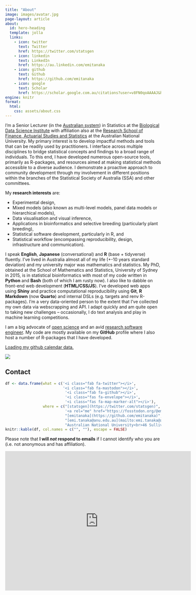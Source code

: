 ```yaml
---
title: "About"
image: images/avatar.jpg
page-layout: article
about:
  id: hero-heading
  template: jolla
  links:
    - icon: twitter
      text: Twitter
      href: https://twitter.com/statsgen
    - icon: linkedin
      text: LinkedIn
      href: https://au.linkedin.com/emitanaka
    - icon: github
      text: Github
      href: https://github.com/emitanaka
    - icon: google
      text: Scholar
      href: https://scholar.google.com.au/citations?user=v8FN0qoAAAAJ&hl=en
engine: knitr
format:
  html:
    css: assets/about.css
---
```




:::{#hero-heading}

:::


I'm a Senior Lecturer (in the [Australian system](https://emitanaka.org/posts/2022-06-30-academic-ranks/)) in Statistics at the [Biological Data Science Institute](https://bdsi.anu.edu.au/) with affiliation also at the [Research School of Finance, Actuarial Studies and Statistics](https://rsfas.anu.edu.au/) at the Australian National University. My primary interest is to develop impactful methods and tools that can be readily used by practitioners. I interface across multiple disciplines to bridge statistical concepts and findings to a broad range of individuals. To this end, I have developed numerous open-source tools, primarily as R-packages, and resources aimed at making statistical methods accessible to a diverse audience. I demonstrate a proactive approach to community development through my involvement in different positions within the branches of the Statistical Society of Australia (SSA) and other committees. 


My **research interests** are:

* [Experimental design]{.highlight-color},
* [Mixed models]{.highlight-color} (also known as multi-level models, panel data models or hierarchical models),
* [Data visualisation]{.highlight-color} and [visual inference]{.highlight-color},
* Applications in [bioinformatics]{.highlight-color} and [selective breeding]{.highlight-color} (particularly plant breeding),
* [Statistical software development]{.highlight-color}, particularly in R, and
* [Statistical workflow]{.highlight-color} (encompassing reproducibility, design, infrastructure and communication).

I speak **English**, **Japanese** (conversational) and **R** (base + tidyverse) fluently. I've lived in Australia almost all of my life (+-10 years standard deviation) and my university major was mathematics and statistics. My PhD, obtained at the School of Mathematics and Statistics, University of Sydney in 2015, is in statistical bioinformatics with most of my code written in **Python** and **Bash** (both of which I am rusty now). I also like to dabble on front-end web development (**HTML/CSS/JS**). I've developed web apps using **Shiny** and practice computational reproducibility using **Git**, **R Markdown** (now **Quarto**) and internal DSLs (e.g. targets and renv R-packages). I'm a very data-oriented person to the extent that I've collected my own data via webscrapping and API. I adapt quickly and am quite open to taking new challenges -- occasionally, I do text analysis and play in machine learning competitions.


I am a big advocate of [open science](https://en.wikipedia.org/wiki/Open_science) and an avid [research software engineer](https://ukrse.github.io/who.html). My code are mostly available on my **GitHub** profile where I also host a number of R-packages that I have developed. 

<script
  src="https://unpkg.com/github-calendar@latest/dist/github-calendar.min.js">
</script>

<div class="l-body-outset">
<a href="https://github.com/emitanaka">
<div class="calendar">
Loading my github calendar data.
</div>
</a>
</div>

<script>
GitHubCalendar(".calendar", "emitanaka", { responsive: true });
</script>

[![](https://user-badge.committers.top/australia/emitanaka.svg)](https://user-badge.committers.top/australia/emitanaka)

## Contact

```r
df <- data.frame(what = c('<i class="fab fa-twitter"></i>',
                          '<i class="fab fa-mastodon"></i>',
                           '<i class="fab fa-github"></i>',
                           '<i class="fas fa-envelope"></i>',
                           '<i class="fas fa-map-marker-alt"></i>'),
                 where = c("[statsgen](https://twitter.com/statsgen)",
                           '<a rel="me" href="https://fosstodon.org/@emitanaka">emitanaka@fosstodon.org</a>',
                           "[emitanaka](https://github.com/emitanaka)",
                           "[emi.tanaka@anu.edu.au](mailto:emi.tanaka@anu.edu.au)",
                           "Australian National University<br>46 Sullivan's Creek Road<br>R. N. Robertson Building Room S307<br>Acton, ACT 2601<br>Australia"))
knitr::kable(df, col.names = c("", ""), escape = FALSE)
```

Please note that **I will _not_ respond to emails** if I cannot identify who you are (i.e. not anonymous and has affiliation).

<iframe src="https://www.google.com/maps/embed?pb=!1m18!1m12!1m3!1d3257.12531404398!2d149.11466807646605!3d-35.27801047272012!2m3!1f0!2f0!3f0!3m2!1i1024!2i768!4f13.1!3m3!1m2!1s0x6b164d1c38be6e59%3A0x482f20e6952b2c74!2sRN%20Robertson%20Building%2C%20ANU!5e0!3m2!1sen!2sau!4v1688184821265!5m2!1sen!2sau" width="600" height="450" style="border:0;" allowfullscreen="" loading="lazy" referrerpolicy="no-referrer-when-downgrade"></iframe>
